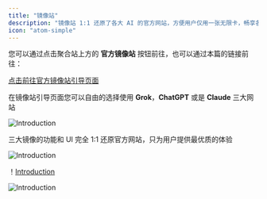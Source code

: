 ```yaml
---
title: "镜像站"
description: "镜像站 1:1 还原了各大 AI 的官方网站，方便用户仅用一张无限卡，畅享各大 AI"
icon: "atom-simple"
---
```


您可以通过点击聚合站上方的 **官方镜像站** 按钮前往，也可以通过本篇的链接前往：

<Icon icon="link" /> [点击前往官方镜像站引导页面](https://liaox.ai/)

在镜像站引导页面您可以自由的选择使用 **Grok**，**ChatGPT** 或是 **Claude** 三大网站

![Introduction](/images/Getting-Started/Mirror-Site/Mirror-Site-Introduce.jpg)

三大镜像的功能和 UI 完全 1:1 还原官方网站，只为用户提供最优质的体验

![Introduction](/images/Getting-Started/Mirror-Site/Grok.jpg)

！[Introduction](/images/Getting-Started/Mirror-Site/ChatGPT.jpg)

![Introduction](/images/Getting-Started/Mirror-Site/Claude.jpg)